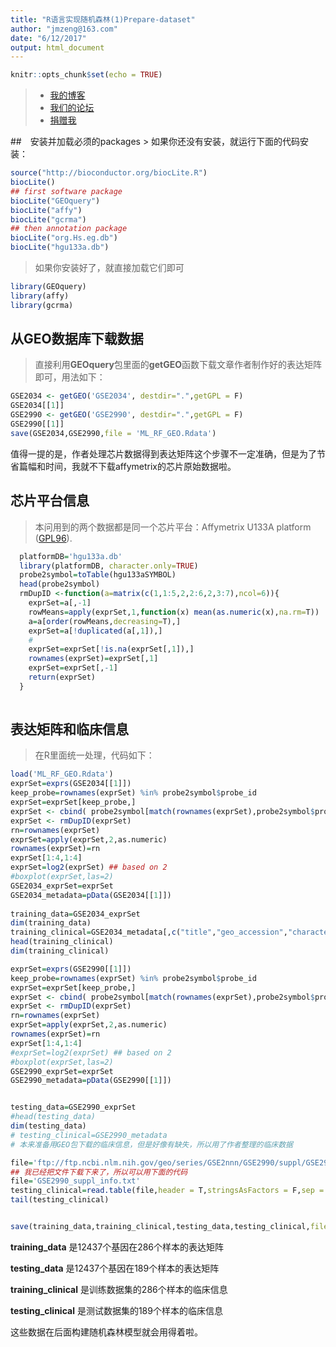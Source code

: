 ```yaml
---
title: "R语言实现随机森林(1)Prepare-dataset"
author: "jmzeng@163.com"
date: "6/12/2017"
output: html_document
---
```


```r
knitr::opts_chunk$set(echo = TRUE)
```

> * [我的博客](http://www.bio-info-trainee.com/)
 * [我们的论坛](http://www.biotrainee.com/forum.php)
 * [捐赠我](http://www.bio-info-trainee.com/donate)


##　安装并加载必须的packages
> 如果你还没有安装，就运行下面的代码安装：
```r
source("http://bioconductor.org/biocLite.R")
biocLite()
## first software package
biocLite("GEOquery")
biocLite("affy")
biocLite("gcrma")
## then annotation package
biocLite("org.Hs.eg.db")
biocLite("hgu133a.db") 
```

> 如果你安装好了，就直接加载它们即可
```r
library(GEOquery)
library(affy)
library(gcrma)

```

## 从GEO数据库下载数据
> 直接利用**GEOquery**包里面的**getGEO**函数下载文章作者制作好的表达矩阵即可，用法如下：

```r
GSE2034 <- getGEO('GSE2034', destdir=".",getGPL = F)
GSE2034[[1]] 
GSE2990 <- getGEO('GSE2990', destdir=".",getGPL = F)
GSE2990[[1]]
save(GSE2034,GSE2990,file = 'ML_RF_GEO.Rdata')

```

值得一提的是，作者处理芯片数据得到表达矩阵这个步骤不一定准确，但是为了节省篇幅和时间，我就不下载affymetrix的芯片原始数据啦。

## 芯片平台信息
> 本问用到的两个数据都是同一个芯片平台：Affymetrix U133A platform ([GPL96](http://www.ncbi.nlm.nih.gov/geo/query/acc.cgi?acc=GPL96)).

```r
  platformDB='hgu133a.db'
  library(platformDB, character.only=TRUE) 
  probe2symbol=toTable(hgu133aSYMBOL)
  head(probe2symbol)
  rmDupID <-function(a=matrix(c(1,1:5,2,2:6,2,3:7),ncol=6)){
    exprSet=a[,-1]
    rowMeans=apply(exprSet,1,function(x) mean(as.numeric(x),na.rm=T))
    a=a[order(rowMeans,decreasing=T),]
    exprSet=a[!duplicated(a[,1]),]
    #
    exprSet=exprSet[!is.na(exprSet[,1]),]
    rownames(exprSet)=exprSet[,1]
    exprSet=exprSet[,-1]
    return(exprSet)
  } 
  

```


## 表达矩阵和临床信息
> 在R里面统一处理，代码如下：

```r

load('ML_RF_GEO.Rdata')
exprSet=exprs(GSE2034[[1]])
keep_probe=rownames(exprSet) %in% probe2symbol$probe_id
exprSet=exprSet[keep_probe,]
exprSet <- cbind( probe2symbol[match(rownames(exprSet),probe2symbol$probe_id),2],exprSet)
exprSet <- rmDupID(exprSet)
rn=rownames(exprSet)
exprSet=apply(exprSet,2,as.numeric)
rownames(exprSet)=rn
exprSet[1:4,1:4]
exprSet=log2(exprSet) ## based on 2
#boxplot(exprSet,las=2)
GSE2034_exprSet=exprSet
GSE2034_metadata=pData(GSE2034[[1]])
 
training_data=GSE2034_exprSet
dim(training_data)
training_clinical=GSE2034_metadata[,c("title","geo_accession","characteristics_ch1")]
head(training_clinical)
dim(training_clinical)

exprSet=exprs(GSE2990[[1]])
keep_probe=rownames(exprSet) %in% probe2symbol$probe_id
exprSet=exprSet[keep_probe,]
exprSet <- cbind( probe2symbol[match(rownames(exprSet),probe2symbol$probe_id),2],exprSet)
exprSet <- rmDupID(exprSet)
rn=rownames(exprSet)
exprSet=apply(exprSet,2,as.numeric)
rownames(exprSet)=rn
exprSet[1:4,1:4]
#exprSet=log2(exprSet) ## based on 2
#boxplot(exprSet,las=2)
GSE2990_exprSet=exprSet
GSE2990_metadata=pData(GSE2990[[1]])


testing_data=GSE2990_exprSet
#head(testing_data)
dim(testing_data)
# testing_clinical=GSE2990_metadata 
# 本来准备用GEO包下载的临床信息，但是好像有缺失，所以用了作者整理的临床数据

file='ftp://ftp.ncbi.nlm.nih.gov/geo/series/GSE2nnn/GSE2990/suppl/GSE2990_suppl_info.txt' 
## 我已经把文件下载下来了，所以可以用下面的代码
file='GSE2990_suppl_info.txt'
testing_clinical=read.table(file,header = T,stringsAsFactors = F,sep = '\t')
tail(testing_clinical)


save(training_data,training_clinical,testing_data,testing_clinical,file = 'ML_RF_input.Rdata')

```

**training_data** 是12437个基因在286个样本的表达矩阵

**testing_data** 是12437个基因在189个样本的表达矩阵

**training_clinical** 是训练数据集的286个样本的临床信息

**testing_clinical** 是测试数据集的189个样本的临床信息

这些数据在后面构建随机森林模型就会用得着啦。



